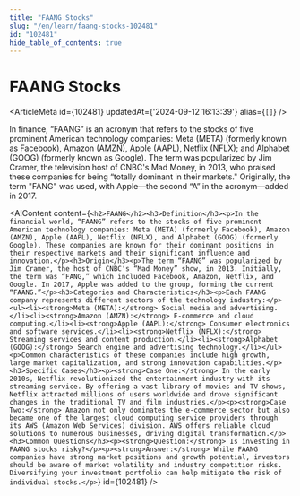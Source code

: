 ```yaml
---
title: "FAANG Stocks"
slug: "/en/learn/faang-stocks-102481"
id: "102481"
hide_table_of_contents: true
---
```



# FAANG Stocks

<ArticleMeta id={102481} updatedAt={'2024-09-12 16:13:39'} alias={`[]`} />
<div className='border-solid border-b border-t-0 my-4 border-[var(--ifm-color-gray-300)]' />

In finance, “FAANG” is an acronym that refers to the stocks of five prominent American technology companies: Meta (META) (formerly known as Facebook), Amazon (AMZN), Apple (AAPL), Netflix (NFLX); and Alphabet (GOOG) (formerly known as Google). The term was popularized by Jim Cramer, the television host of CNBC's Mad Money, in 2013, who praised these companies for being “totally dominant in their markets." Originally, the term "FANG" was used, with Apple—the second “A” in the acronym—added in 2017.

<AIContent content={`<h2>FAANG</h2><h3>Definition</h3><p>In the financial world, “FAANG” refers to the stocks of five prominent American technology companies: Meta (META) (formerly Facebook), Amazon (AMZN), Apple (AAPL), Netflix (NFLX), and Alphabet (GOOG) (formerly Google). These companies are known for their dominant positions in their respective markets and their significant influence and innovation.</p><h3>Origin</h3><p>The term “FAANG” was popularized by Jim Cramer, the host of CNBC's “Mad Money” show, in 2013. Initially, the term was “FANG,” which included Facebook, Amazon, Netflix, and Google. In 2017, Apple was added to the group, forming the current “FAANG.”</p><h3>Categories and Characteristics</h3><p>Each FAANG company represents different sectors of the technology industry:</p><ul><li><strong>Meta (META):</strong> Social media and advertising.</li><li><strong>Amazon (AMZN):</strong> E-commerce and cloud computing.</li><li><strong>Apple (AAPL):</strong> Consumer electronics and software services.</li><li><strong>Netflix (NFLX):</strong> Streaming services and content production.</li><li><strong>Alphabet (GOOG):</strong> Search engine and advertising technology.</li></ul><p>Common characteristics of these companies include high growth, large market capitalization, and strong innovation capabilities.</p><h3>Specific Cases</h3><p><strong>Case One:</strong> In the early 2010s, Netflix revolutionized the entertainment industry with its streaming service. By offering a vast library of movies and TV shows, Netflix attracted millions of users worldwide and drove significant changes in the traditional TV and film industries.</p><p><strong>Case Two:</strong> Amazon not only dominates the e-commerce sector but also became one of the largest cloud computing service providers through its AWS (Amazon Web Services) division. AWS offers reliable cloud solutions to numerous businesses, driving digital transformation.</p><h3>Common Questions</h3><p><strong>Question:</strong> Is investing in FAANG stocks risky?</p><p><strong>Answer:</strong> While FAANG companies have strong market positions and growth potential, investors should be aware of market volatility and industry competition risks. Diversifying your investment portfolio can help mitigate the risk of individual stocks.</p>`} id={102481} />

